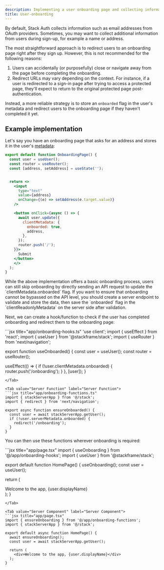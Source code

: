 ```yaml
---
description: Implementing a user onboarding page and collecting information on sign-up
title: User-onboarding
---
```


By default, Stack Auth collects information such as email addresses from OAuth providers. Sometimes, you may want to collect additional information from users during sign-up, for example a name or address.

The most straightforward approach is to redirect users to an onboarding page right after they sign up. However, this is not recommended for the following reasons:

1. Users can accidentally (or purposefully) close or navigate away from the page before completing the onboarding.
2. Redirect URLs may vary depending on the context. For instance, if a user is redirected to a sign-in page after trying to access a protected page, they'll expect to return to the original protected page post-authentication.

Instead, a more reliable strategy is to store an `onboarded` flag in the user's metadata and redirect users to the onboarding page if they haven't completed it yet.

## Example implementation

Let's say you have an onboarding page that asks for an address and stores it in the user's [metadata](../concepts/custom-user-data.mdx):

```jsx title="app/onboarding/page.tsx"
export default function OnboardingPage() {
  const user = useUser();
  const router = useRouter();
  const [address, setAddress] = useState('');


  return <>
    <input 
      type="text" 
      value={address} 
      onChange={(e) => setAddress(e.target.value)} 
    />

    <button onClick={async () => {
      await user.update({
        clientMetadata: {
          onboarded: true,
          address,
        },
      });
      router.push('/');
    }}>
      Submit
    </button>
    </>
  );
}
```

<Note>
While the above implementation offers a basic onboarding process, users can still skip onboarding by directly sending an API request to update the `clientMetadata.onboarded` flag. If you want to ensure that onboarding cannot be bypassed on the API level, you should create a server endpoint to validate and store the data, then save the `onboarded` flag in the `clientReadonlyMetadata` on the server side after validation.
</Note>

Next, we can create a hook/function to check if the user has completed onboarding and redirect them to the onboarding page:

<Tabs>
<Tab value="Client Hook" label="Client Hook">
```jsx title="app/onboarding-hooks.ts"
'use client';
import { useEffect } from 'react';
import { useUser } from '@stackframe/stack';
import { useRouter } from 'next/navigation';

export function useOnboarded() {
  const user = useUser();
  const router = useRouter();

  useEffect(() => {
    if (!user.clientMetadata.onboarded) {
      router.push('/onboarding');
    }
  }, [user]);
}
```
</Tab>

<Tab value="Server Function" label="Server Function">
```jsx title="app/onboarding-functions.ts"
import { stackServerApp } from '@/stack';
import { redirect } from 'next/navigation';

export async function ensureOnboarded() {
  const user = await stackServerApp.getUser();
  if (!user.serverMetadata.onboarded) {
    redirect('/onboarding');
  }
}
```
</Tab>
</Tabs>

You can then use these functions wherever onboarding is required:

<Tabs>
<Tab value="Client Component" label="Client Component">
```jsx title="app/page.tsx"
import { useOnboarding } from '@/app/onboarding-hooks';
import { useUser } from '@stackframe/stack';

export default function HomePage() {
  useOnboarding();
  const user = useUser();

  return (
    <div>Welcome to the app, {user.displayName}</div>
  );
}
```
</Tab>

<Tab value="Server Component" label="Server Component">
```jsx title="app/page.tsx"
import { ensureOnboarding } from '@/app/onboarding-functions';
import { stackServerApp } from '@/stack';

export default async function HomePage() {
  await ensureOnboarding();
  const user = await stackServerApp.getUser();

  return (
    <div>Welcome to the app, {user.displayName}</div>
  );
}
```
</Tab>
</Tabs>

